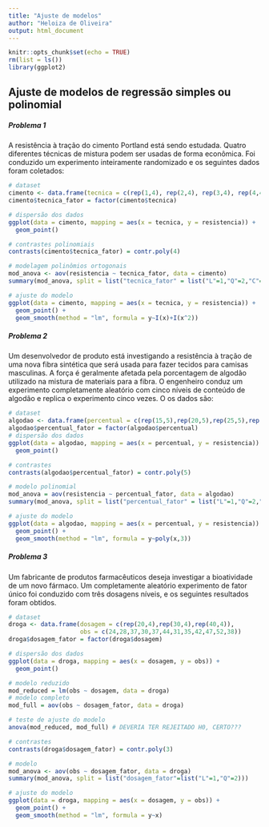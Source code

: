 ```yaml
---
title: "Ajuste de modelos"
author: "Heloiza de Oliveira"
output: html_document
---
```


```r
knitr::opts_chunk$set(echo = TRUE)
rm(list = ls())
library(ggplot2)
```

## Ajuste de modelos de regressão simples ou polinomial



##### Problema 1

A resistência à tração do cimento Portland está sendo estudada. Quatro diferentes técnicas de mistura podem ser usadas de forma econômica. Foi conduzido um experimento inteiramente randomizado e os seguintes dados foram coletados:

```r
# dataset
cimento <- data.frame(tecnica = c(rep(1,4), rep(2,4), rep(3,4), rep(4,4)), resistencia = c(3129,3000,2865,2890,3200,3300,2975,3150,2800,2900,2985,3050,2600,2700,2600,2765))
cimento$tecnica_fator = factor(cimento$tecnica)

# dispersão dos dados
ggplot(data = cimento, mapping = aes(x = tecnica, y = resistencia)) + 
  geom_point()

# contrastes polinomiais
contrasts(cimento$tecnica_fator) = contr.poly(4)

# modelagem polinômios ortogonais
mod_anova <- aov(resistencia ~ tecnica_fator, data = cimento)
summary(mod_anova, split = list("tecnica_fator" = list("L"=1,"Q"=2,"C"=3)))

# ajuste do modelo
ggplot(data = cimento, mapping = aes(x = tecnica, y = resistencia)) + 
  geom_point() + 
  geom_smooth(method = "lm", formula = y~I(x)+I(x^2))
```





##### Problema 2

Um desenvolvedor de produto está investigando a resistência à tração de uma nova fibra sintética que será usada para fazer tecidos para camisas masculinas. A força é geralmente afetada pela porcentagem de algodão utilizado na mistura de materiais para a fibra. O engenheiro conduz um experimento completamente aleatório com cinco níveis de conteúdo de algodão e replica o experimento cinco vezes. O os dados são:

```r
# dataset
algodao <- data.frame(percentual = c(rep(15,5),rep(20,5),rep(25,5),rep(30,5),rep(35,5)), resistencia = c(7,7,15,11,9,12,17,12,18,18,14,19,19,18,18,19,25,22,19,23,7,10,11,15,11))
algodao$percentual_fator = factor(algodao$percentual)
# dispersão dos dados
ggplot(data = algodao, mapping = aes(x = percentual, y = resistencia)) +
  geom_point()

# contrastes
contrasts(algodao$percentual_fator) = contr.poly(5)

# modelo polinomial
mod_anova = aov(resistencia ~ percentual_fator, data = algodao)
summary(mod_anova, split = list("percentual_fator" = list("L"=1,"Q"=2,"C"=3,"^4"=4)))

# ajuste do modelo
ggplot(data = algodao, mapping = aes(x = percentual, y = resistencia)) +
  geom_point() +
  geom_smooth(method = "lm", formula = y~poly(x,3))

```





##### Problema 3

Um fabricante de produtos farmacêuticos deseja investigar a bioatividade de um novo fármaco. Um completamente aleatório experimento de fator único foi conduzido com três dosagens níveis, e os seguintes resultados foram obtidos.

```r
# dataset
droga <- data.frame(dosagem = c(rep(20,4),rep(30,4),rep(40,4)),
                    obs = c(24,28,37,30,37,44,31,35,42,47,52,38))
droga$dosagem_fator = factor(droga$dosagem)

# dispersão dos dados
ggplot(data = droga, mapping = aes(x = dosagem, y = obs)) +
  geom_point()

# modelo reduzido
mod_reduced = lm(obs ~ dosagem, data = droga)
# modelo completo
mod_full = aov(obs ~ dosagem_fator, data = droga)

# teste de ajuste do modelo
anova(mod_reduced, mod_full) # DEVERIA TER REJEITADO H0, CERTO???

# contrastes
contrasts(droga$dosagem_fator) = contr.poly(3)

# modelo
mod_anova <- aov(obs ~ dosagem_fator, data = droga)
summary(mod_anova, split = list("dosagem_fator"=list("L"=1,"Q"=2)))

# ajuste do modelo
ggplot(data = droga, mapping = aes(x = dosagem, y = obs)) +
  geom_point() +
  geom_smooth(method = "lm", formula = y~x)
```

